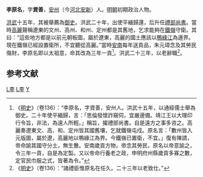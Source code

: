 '''李原名'''，字'''資善'''，[[安州|安州]]（今[[河北|河北]][[安新|安新]]）人。[[明朝|明朝]]初期政治人物。

[[洪武|洪武]]十五年，其被舉薦為[[御史|御史]]。洪武二十年，出使平緬歸還，后升任[[禮部尚書|禮部尚書]]。當時[[高麗|高麗]]聲稱遼東的文州、高州、和州、定州都是其舊地，乞求能夠在[[鐵嶺|鐵嶺]]守衛。其曰：“這些地方都是以前元朝板圖，屬於遼東，高麗的國土應該以[[鴨綠江|鴨綠江]]為邊界。現在鐵嶺已經設置衛所，不宜聽從高麗。”當時[[越南|安南]]每年送貢品，朱元璋念及其勞民傷財，李原名即以太祖意，命其改為三年一貢<ref>《[[明史|明史]]》（卷136）：“李原名，字資善，安州人。洪武十五年，以通經儒士舉為御史。二十年使平緬歸，言：「思倫發懷詐窺伺，宜嚴邊備。靖江王以大理印行令旨，非法，為遠人所輕。」稱旨，擢禮部尚書。自是遠方之事多咨之。高麗奏遼東文、高、和、定州皆其國舊壤，乞就鐵嶺屯戍。原名言：「數州皆入元版圖，屬於遼，高麗地以鴨綠江為界。今鐵嶺已置衛，不宜。」復有陳請，帝命諭其國守分土，無生釁。安南歲貢方物，帝念其勞民，原名以帝意諭之，令三年一貢，自是為定製。又以帝命行養老之政，申明府州縣歲貢多寡之數，定官民巾服之式，皆著為令。”</ref>。洪武二十三年，以老辭職<ref>《[[明史|明史]]》（卷136）：“諸禮臣惟原名在任久。二十三年以老致仕。”</ref>。

==参考文献==
{{wikisource|明史/卷136}}
<div class="references-small">
<references></references>
</div>

{{明朝人物小作品}}
[[Category:明朝禮部尚書|L李]]
[[Category:安新人|L李]]
[[Category:李姓|Y]]